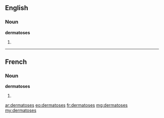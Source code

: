 ==English==

===Noun===
'''dermatoses'''

# {{plural of|dermatosis}}

----

==French==

===Noun===
'''dermatoses''' {{f}}

# {{plural of|dermatose|lang=fr}}

[[ar:dermatoses]]
[[eo:dermatoses]]
[[fr:dermatoses]]
[[mg:dermatoses]]
[[my:dermatoses]]